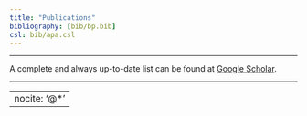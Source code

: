 ```yaml
---
title: "Publications"
bibliography: [bib/bp.bib]
csl: bib/apa.csl
---
```


***

A complete and always up-to-date list can be found at [Google Scholar](https://scholar.google.de/citations?user=Uvhu3t0AAAAJ).

***

---
nocite: '@*'
---